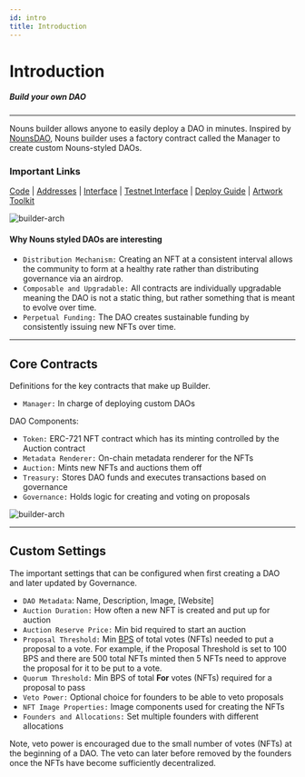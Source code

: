 ```yaml
---
id: intro
title: Introduction
---
```




# Introduction

##### Build your own DAO 

---

Nouns builder allows anyone to easily deploy a DAO in minutes. 
Inspired by [NounsDAO](https://nouns.center/intro), Nouns builder uses a factory contract called the Manager to create custom Nouns-styled DAOs.

### Important Links
[Code](https://github.com/ourzora/nouns-protocol) | [Addresses](https://github.com/ourzora/nouns-protocol/blob/main/deploys/1.txt) | [Interface](https://nouns.build/) | 
[Testnet Interface](https://testnet.nouns.build) | [Deploy Guide](../../guides/builder-deployment) | [Artwork Toolkit](https://www.figma.com/community/file/1166768320345172833)

<img class="guide-photos" src={managerContractUpdated} alt="builder-arch" />

<br/>

#### Why Nouns styled DAOs are interesting
- `Distribution Mechanism:` Creating an NFT at a consistent interval allows the community to form at a healthy rate rather than distributing governance via an airdrop.
- `Composable and Upgradable:` All contracts are individually upgradable meaning the DAO is not a static thing, but rather something that is meant to evolve over time.
- `Perpetual Funding:` The DAO creates sustainable funding by consistently issuing new NFTs over time.

---

## Core Contracts
Definitions for the key contracts that make up Builder. 
- `Manager:` In charge of deploying custom DAOs

DAO Components: 
- `Token:` ERC-721 NFT contract which has its minting controlled by the Auction contract
- `Metadata Renderer:` On-chain metadata renderer for the NFTs
- `Auction:` Mints new NFTs and auctions them off
- `Treasury:` Stores DAO funds and executes transactions based on governance
- `Governance:` Holds logic for creating and voting on proposals

<img class="guide-photos" src={nounsBuilderArch} alt="builder-arch"/>

---

## Custom Settings
The important settings that can be configured when first creating a DAO and later updated by Governance. 

- `DAO Metadata`: Name, Description, Image, [Website]
- `Auction Duration:` How often a new NFT is created and put up for auction
- `Auction Reserve Price:` Min bid required to start an auction
- `Proposal Threshold:` Min [BPS](https://www.investopedia.com/terms/b/basispoint.asp) of total votes (NFTs) needed to put a proposal to a vote.
For example, if the Proposal Threshold is set to 100 BPS and there are 500 total NFTs minted then 5 NFTs need to approve the proposal for it to be put to a vote.
- `Quorum Threshold:` Min BPS of total **For** votes (NFTs) required for a proposal to pass
- `Veto Power:` Optional choice for founders to be able to veto proposals
- `NFT Image Properties:` Image components used for creating the NFTs
- `Founders and Allocations:` Set multiple founders with different allocations

Note, veto power is encouraged due to the small number of votes (NFTs) at the beginning of a DAO.
The veto can later before removed by the founders once the NFTs have become sufficiently decentralized.